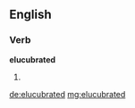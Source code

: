 ==English==

===Verb===
'''elucubrated'''

# {{past of|elucubrate}}

[[de:elucubrated]]
[[mg:elucubrated]]